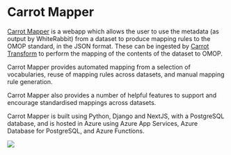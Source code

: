 # Carrot Mapper

[Carrot Mapper](https://github.com/Health-Informatics-UoN/CaRROT-Mapper) is a webapp which allows the user
to use the metadata (as output by WhiteRabbit) from a dataset to produce mapping rules to the OMOP standard, in the JSON format. These can be ingested by [Carrot Transform](transform) to perform the mapping of the contents of the dataset to OMOP.

Carrot Mapper provides automated mapping from a selection of vocabularies, reuse of mapping
rules across datasets, and manual mapping rule generation.

Carrot Mapper also provides a number of helpful features to support and encourage standardised mappings across datasets.

Carrot Mapper is built using Python, Django and NextJS, with a PostgreSQL database,
and is hosted in Azure using Azure App Services, Azure Database for PostgreSQL,
and Azure Functions.

![](/docs/CaRROT_Architecture_Summary.png)
